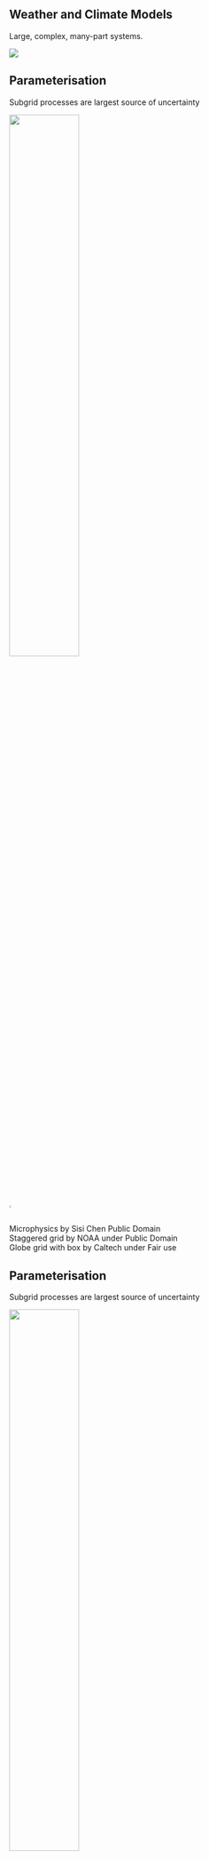 <!-- ## The ICCS

! ## The ICCS^[For more details see poster 14 *International RSE collaboration with the ICCS and the VESRI*] {.smaller}

The Institute of Computing for Climate Science

* Domain-specific RSE group based at the University of Cambridge
* Embedded support to several international climate science projects 

![]( ./images/iccs/ICCS_streams.png){fig-align="center"}

::: {.notes}
My background in this is ML and numerical modelling on HPC. 
::: -->

## Weather and Climate Models {.smaller}

Large, complex, many-part systems. 
<br>

![]( ./images/Climate_Models.svg )


## Parameterisation {.smaller auto-animate=true}

Subgrid processes are largest source of uncertainty

![]( https://nps.edu/documents/10180/113643263/nps-tschneider-gclimatemodel-grid.jpg/de62c0fe-c76f-42e7-abdf-3143935b1fb3?t=1551741588000 ){style="height: 50%; width=20px; object-fit: cover; object-position: 0 0;" .absolute top=25% left=0%}

![]( https://sisichenclouds.weebly.com/uploads/1/3/0/6/130656471/cloudprocess1_orig.png ){style="background: #FFFFFF;" .absolute top=53% left=44% height=0.5%}

::: {.attribution}
Microphysics by Sisi Chen Public Domain\
Staggered grid by NOAA under Public Domain\
Globe grid with box by Caltech under Fair use
:::

## Parameterisation {.smaller auto-animate=true}

Subgrid processes are largest source of uncertainty

![]( https://nps.edu/documents/10180/113643263/nps-tschneider-gclimatemodel-grid.jpg/de62c0fe-c76f-42e7-abdf-3143935b1fb3?t=1551741588000 ){style="height: 50%; width=20px; object-fit: cover; object-position: 0 0;" .absolute top=25% left=0%}

![]( https://sisichenclouds.weebly.com/uploads/1/3/0/6/130656471/cloudprocess1_orig.png ){style="background: #FFFFFF;" .absolute top=30% right=0% height=40%}

::: {.attribution}
Microphysics by Sisi Chen Public Domain\
Staggered grid by NOAA under Public Domain\
Globe grid with box by Caltech under Fair use
:::

## Machine Learning in Science {.smaller}

We typically think of Deep Learning as an end-to-end process;  
a black box with an input and an output^[And some models like GraphCast, Aurora, and Pangu operate on this principle].

![]( ./images/neural_net_3b1b.jpeg ){style="border-radius: 50%;" .absolute top=39% left=35% width=30% height=32%}



![]( ./images/pikachu.png ){.absolute top=37.5% left=5.5% width=25%}
[Who's that Pokémon?]{.absolute top=32.5% left=4% width=25% style="text-align:center;"}

[$$\begin{bmatrix}\vdots\\a_{23}\\a_{24}\\a_{25}\\a_{26}\\a_{27}\\\vdots\\\end{bmatrix}=\begin{bmatrix}\vdots\\0\\0\\1\\0\\0\\\vdots\\\end{bmatrix}$$]{.absolute top=30% right=8.5% width=25%}
[It's Pikachu!]{.absolute top=27.5% right=8.5% width=25% style="text-align:center;"}

::: {.attribution}
Neural Net by [3Blue1Brown]( https://www.3blue1brown.com/topics/neural-networks ) under [*fair dealing*](https://www.gov.uk/guidance/exceptions-to-copyright).  
Pikachu &#169; *The Pokemon Company*, used under [*fair dealing*]( https://www.gov.uk/guidance/exceptions-to-copyright ).
:::


## Hybrid Modelling {.smaller}

![]( ./images/Climate_Models.svg )

![]( ./images/neural_net_3b1b.jpeg ){style="border-radius: 50%;" .absolute bottom=7% left=56% width=25% height=21%}

::: {.attribution}
Neural Net by [3Blue1Brown]( https://www.3blue1brown.com/topics/neural-networks ) under [*fair dealing*](https://www.gov.uk/guidance/exceptions-to-copyright).  
Pikachu &#169; *The Pokemon Company*, used under [*fair dealing*]( https://www.gov.uk/guidance/exceptions-to-copyright ).
:::

::: {.notes}
2 approaches: 
* emulation, or
* data-driven.

Additional challenges:
* Physical compatibility
  * Physics-based models have conservation laws  
    Required for accuracy and stability
* Language interoperation
:::


<!-- ## Challenges {.smaller}

- Reproducibility
  - Ensure net functions the same in-situ
- Re-usability
  - Make ML parameterisations available to many models
  - Facilitate easy re-training/adaptation
- Language Interoperation -->

